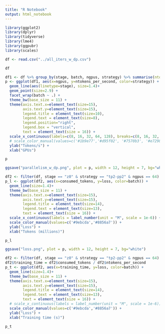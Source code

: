 ```yaml
---
title: "R Notebook"
output: html_notebook
---
```



```r
library(ggplot2)
library(dplyr)
library(tidyverse)
library(lme4)
library(ggpubr)
library(scales)
```



```r
df <- read.csv("../all_iters_w_dp.csv")
```

```r
df
```



```r
df1 <- df %>% group_by(stage, batch, ngpus, strategy) %>% summarise(ntokens_per_second = mean(ntokens_per_second))
p <- ggplot(df1, aes(x=ngpus, y=ntokens_per_second, color=strategy)) +
  geom_line(aes(linetype=stage), size=1.4)+
  geom_point(size=2.9) +
  facet_wrap(batch ~ .) +
  theme_bw(base_size = 11) +
  theme(axis.text.x=element_text(size=15),
        axis.text.y=element_text(size=15),
        legend.title = element_text(size=10),
        legend.text = element_text(size=8),
        legend.position="right",
        legend.box = "vertical",
        text = element_text(size = 16)) +
  scale_x_continuous(labels=c(8, 16, 32, 64, 128), breaks=c(8, 16, 32, 64, 128), trans='log10') +
  # scale_color_manual(values=c('#1b9e77','#d95f02', '#7570b3', '#e7298a')) +
  ylab("Tokens/s") +
  xlab("GPUs")
```

```r
p
```


```r
ggsave("parallelism_w_dp.png", plot = p, width = 12, height = 7, bg="white")
```


```r
df2 <- filter(df, stage == "z0" & strategy == "tp2-pp2" & ngpus == 64)
p_l <- ggplot(df2, aes(x=consumed_tokens, y=loss, color=batch)) +
  geom_line(size=1.4)+
  theme_bw(base_size = 11) +
  theme(axis.text.x=element_text(size=15),
        axis.text.y=element_text(size=15),
        legend.title = element_text(size=14),
        legend.text = element_text(size=13),
        text = element_text(size = 16)) +
  scale_x_continuous(labels = label_number(unit = "M", scale = 1e-6)) +
  scale_color_manual(values=c('#9ebcda','#8856a7')) +
  ylab("Loss") +
  xlab("Tokens (millions)")
```

```r
p_l
```


```r
ggsave("loss.png", plot = p, width = 12, height = 7, bg="white")
```


```r
df2 <- filter(df, stage == "z0" & strategy == "tp2-pp2" & ngpus == 64)
df2$training_time = df2$consumed_tokens / df2$ntokens_per_second
p_t <- ggplot(df2, aes(x=training_time, y=loss, color=batch)) +
  geom_line(size=1.4)+
  theme_bw(base_size = 11) +
  theme(axis.text.x=element_text(size=15),
        axis.text.y=element_text(size=15),
        legend.title = element_text(size=14),
        legend.text = element_text(size=13),
        text = element_text(size = 16)) +
  # scale_x_continuous(labels = label_number(unit = "M", scale = 1e-6)) +
  scale_color_manual(values=c('#9ebcda','#8856a7')) +
  ylab("Loss") +
  xlab("Training time (s)")
```

```r
p_t
```




